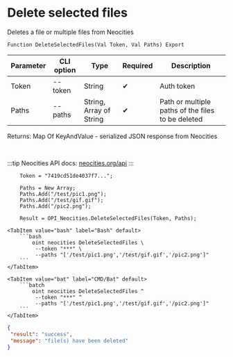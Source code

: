 ﻿---
sidebar_position: 3
description:  Deletes a file or multiple files from NeocitiesСтраницы
keywords: [1C, 1С, 1С:Enterprise, 1С:Enterprise 8.3, API, Integration, Services, Exchange, OneScript, CLI, Neocities]
---


# Delete selected files
 Deletes a file or multiple files from Neocities



`Function DeleteSelectedFiles(Val Token, Val Paths) Export`

  | Parameter | CLI option | Type | Required | Description |
  |-|-|-|-|-|
  | Token | --token | String | &#x2714; | Auth token |
  | Paths | --paths | String, Array of String | &#x2714; | Path or multiple paths of the files to be deleted |

  
  Returns:  Map Of KeyAndValue - serialized JSON response from Neocities

<br/>

:::tip
Neocities API docs: [neocities.org/api](https://neocities.org/api)
:::
<br/>



```bsl title="1C:Enterprise/OneScript code example"
    Token = "7419cd51de4037f7...";

    Paths = New Array;
    Paths.Add("/test/pic1.png");
    Paths.Add("/test/gif.gif");
    Paths.Add("/pic2.png");

    Result = OPI_Neocities.DeleteSelectedFiles(Token, Paths);
```
 

 <Tabs>
  
    <TabItem value="bash" label="Bash" default>
        ```bash
            oint neocities DeleteSelectedFiles \
             --token "***" \
             --paths "['/test/pic1.png','/test/gif.gif','/pic2.png']"
        ```
    </TabItem>
  
    <TabItem value="bat" label="CMD/Bat" default>
        ```batch
            oint neocities DeleteSelectedFiles ^
             --token "***" ^
             --paths "['/test/pic1.png','/test/gif.gif','/pic2.png']"
        ```
    </TabItem>
</Tabs>


```json title="Result"
{
 "result": "success",
 "message": "file(s) have been deleted"
}
```
